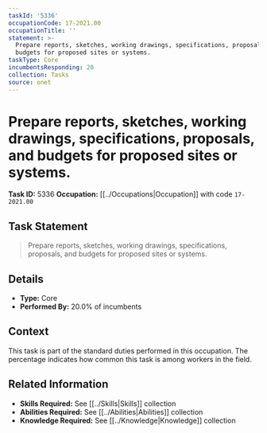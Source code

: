 ```yaml
---
taskId: '5336'
occupationCode: 17-2021.00
occupationTitle: ''
statement: >-
  Prepare reports, sketches, working drawings, specifications, proposals, and
  budgets for proposed sites or systems.
taskType: Core
incumbentsResponding: 20
collection: Tasks
source: onet
---
```

# Prepare reports, sketches, working drawings, specifications, proposals, and budgets for proposed sites or systems.

**Task ID:** 5336
**Occupation:** [[../Occupations|Occupation]] with code `17-2021.00`

## Task Statement

> Prepare reports, sketches, working drawings, specifications, proposals, and budgets for proposed sites or systems.

## Details

- **Type:** Core
- **Performed By:** 20.0% of incumbents

## Context

This task is part of the standard duties performed in this occupation. The percentage indicates how common this task is among workers in the field.

## Related Information

- **Skills Required:** See [[../Skills|Skills]] collection
- **Abilities Required:** See [[../Abilities|Abilities]] collection
- **Knowledge Required:** See [[../Knowledge|Knowledge]] collection
